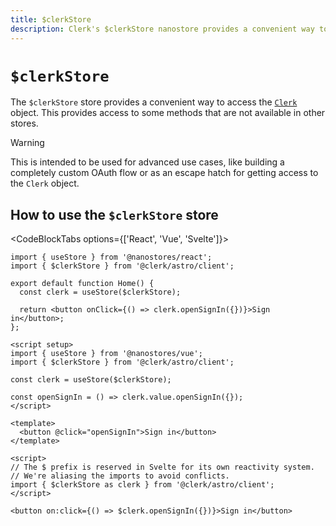 ```yaml
---
title: $clerkStore
description: Clerk's $clerkStore nanostore provides a convenient way to access the `Clerk` object. This provides access to some methods that are not available in other stores.
---
```


# `$clerkStore`

The `$clerkStore` store provides a convenient way to access the [`Clerk`](https://clerk.com/docs/references/javascript/clerk/clerk) object. This provides access to some methods that are not available in other stores.

> [!WARNING]
> This is intended to be used for advanced use cases, like building a completely custom OAuth flow or as an escape hatch for getting access to the `Clerk` object.

## How to use the `$clerkStore` store

<CodeBlockTabs options={['React', 'Vue', 'Svelte']}>
  ```tsx {{ prettier: false, filename: 'components/sign-in.tsx' }}
  import { useStore } from '@nanostores/react';
  import { $clerkStore } from '@clerk/astro/client';

  export default function Home() {
    const clerk = useStore($clerkStore);

    return <button onClick={() => clerk.openSignIn({})}>Sign in</button>;
  };
  ```

  ```vue {{ prettier: false, filename: 'components/sign-in.vue' }}
  <script setup>
  import { useStore } from '@nanostores/vue';
  import { $clerkStore } from '@clerk/astro/client';

  const clerk = useStore($clerkStore);

  const openSignIn = () => clerk.value.openSignIn({});
  </script>

  <template>
    <button @click="openSignIn">Sign in</button>
  </template>
  ```

  ```svelte {{ prettier: false, filename: 'components/sign-in.svelte' }}
  <script>
  // The $ prefix is reserved in Svelte for its own reactivity system.
  // We're aliasing the imports to avoid conflicts.
  import { $clerkStore as clerk } from '@clerk/astro/client';
  </script>

  <button on:click={() => $clerk.openSignIn({})}>Sign in</button>
  ```
</CodeBlockTabs>
